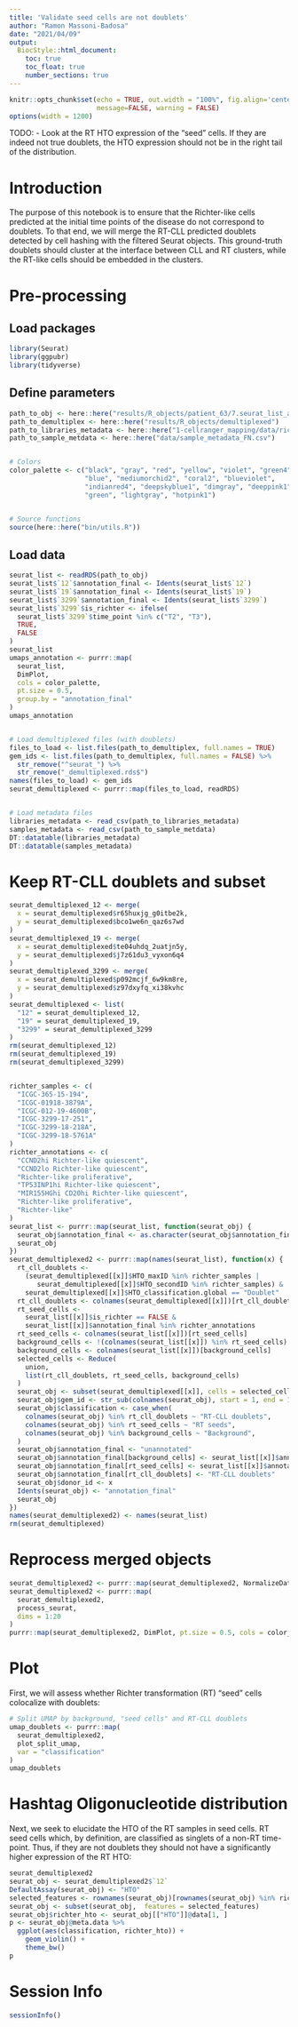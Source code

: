 ```yaml
---
title: 'Validate seed cells are not doublets'
author: "Ramon Massoni-Badosa"
date: "2021/04/09"
output: 
  BiocStyle::html_document:
    toc: true
    toc_float: true
    number_sections: true
---
```


```r
knitr::opts_chunk$set(echo = TRUE, out.width = "100%", fig.align='center', 
                      message=FALSE, warning = FALSE)
options(width = 1200)
```

TODO:
- Look at the RT HTO expression of the "seed" cells. If they are indeed not true doublets, the HTO expression should not be in the right tail of the distribution.


# Introduction

The purpose of this notebook is to ensure that the Richter-like cells predicted at the initial time points of the disease do not correspond to doublets. To that end, we will merge the RT-CLL predicted doublets detected by cell hashing with the filtered Seurat objects. This ground-truth doublets should cluster at the interface between CLL and RT clusters, while the RT-like cells should be embedded in the clusters.


# Pre-processing

## Load packages

```r
library(Seurat)
library(ggpubr)
library(tidyverse)
```


## Define parameters

```r
path_to_obj <- here::here("results/R_objects/patient_63/7.seurat_list_annotated_reprocessed.rds")
path_to_demultiplex <- here::here("results/R_objects/demultiplexed")
path_to_libraries_metadata <- here::here("1-cellranger_mapping/data/richter_metadata.csv")
path_to_sample_metdata <- here::here("data/sample_metadata_FN.csv")


# Colors
color_palette <- c("black", "gray", "red", "yellow", "violet", "green4",
                   "blue", "mediumorchid2", "coral2", "blueviolet",
                   "indianred4", "deepskyblue1", "dimgray", "deeppink1",
                   "green", "lightgray", "hotpink1")


# Source functions
source(here::here("bin/utils.R"))
```


## Load data

```r
seurat_list <- readRDS(path_to_obj)
seurat_list$`12`$annotation_final <- Idents(seurat_list$`12`)
seurat_list$`19`$annotation_final <- Idents(seurat_list$`19`)
seurat_list$`3299`$annotation_final <- Idents(seurat_list$`3299`)
seurat_list$`3299`$is_richter <- ifelse(
  seurat_list$`3299`$time_point %in% c("T2", "T3"),
  TRUE,
  FALSE
)
seurat_list
umaps_annotation <- purrr::map(
  seurat_list,
  DimPlot,
  cols = color_palette,
  pt.size = 0.5,
  group.by = "annotation_final"
)
umaps_annotation


# Load demultiplexed files (with doublets)
files_to_load <- list.files(path_to_demultiplex, full.names = TRUE)
gem_ids <- list.files(path_to_demultiplex, full.names = FALSE) %>%
  str_remove("^seurat_") %>%
  str_remove("_demultiplexed.rds$")
names(files_to_load) <- gem_ids
seurat_demultiplexed <- purrr::map(files_to_load, readRDS)


# Load metadata files
libraries_metadata <- read_csv(path_to_libraries_metadata)
samples_metadata <- read_csv(path_to_sample_metdata)
DT::datatable(libraries_metadata)
DT::datatable(samples_metadata)
```


# Keep RT-CLL doublets and subset

```r
seurat_demultiplexed_12 <- merge(
  x = seurat_demultiplexed$r65huxjg_g0itbe2k,
  y = seurat_demultiplexed$bco1we6n_qaz6s7wd
)
seurat_demultiplexed_19 <- merge(
  x = seurat_demultiplexed$te04uhdq_2uatjn5y,
  y = seurat_demultiplexed$j7z61du3_vyxon6q4
)
seurat_demultiplexed_3299 <- merge(
  x = seurat_demultiplexed$p092mcjf_6w9km8re,
  y = seurat_demultiplexed$z97dxyfq_xi38kvhc
)
seurat_demultiplexed <- list(
  "12" = seurat_demultiplexed_12,
  "19" = seurat_demultiplexed_19,
  "3299" = seurat_demultiplexed_3299
)
rm(seurat_demultiplexed_12)
rm(seurat_demultiplexed_19)
rm(seurat_demultiplexed_3299)


richter_samples <- c(
  "ICGC-365-15-194",
  "ICGC-01918-3879A",
  "ICGC-012-19-4600B",
  "ICGC-3299-17-251",
  "ICGC-3299-18-218A",
  "ICGC-3299-18-5761A"
)
richter_annotations <- c(
  "CCND2hi Richter-like quiescent",
  "CCND2lo Richter-like quiescent",
  "Richter-like proliferative",
  "TP53INP1hi Richter-like quiescent",
  "MIR155HGhi CD20hi Richter-like quiescent",
  "Richter-like proliferative",
  "Richter-like"
)
seurat_list <- purrr::map(seurat_list, function(seurat_obj) {
  seurat_obj$annotation_final <- as.character(seurat_obj$annotation_final)
  seurat_obj
})
seurat_demultiplexed2 <- purrr::map(names(seurat_list), function(x) {
  rt_cll_doublets <- 
    (seurat_demultiplexed[[x]]$HTO_maxID %in% richter_samples |
       seurat_demultiplexed[[x]]$HTO_secondID %in% richter_samples) &
    seurat_demultiplexed[[x]]$HTO_classification.global == "Doublet"
  rt_cll_doublets <- colnames(seurat_demultiplexed[[x]])[rt_cll_doublets]
  rt_seed_cells <- 
    seurat_list[[x]]$is_richter == FALSE &
    seurat_list[[x]]$annotation_final %in% richter_annotations
  rt_seed_cells <- colnames(seurat_list[[x]])[rt_seed_cells]
  background_cells <- !(colnames(seurat_list[[x]]) %in% rt_seed_cells)
  background_cells <- colnames(seurat_list[[x]])[background_cells]
  selected_cells <- Reduce(
    union,
    list(rt_cll_doublets, rt_seed_cells, background_cells)
  )
  seurat_obj <- subset(seurat_demultiplexed[[x]], cells = selected_cells)  
  seurat_obj$gem_id <- str_sub(colnames(seurat_obj), start = 1, end = 17)
  seurat_obj$classification <- case_when(
    colnames(seurat_obj) %in% rt_cll_doublets ~ "RT-CLL doublets",
    colnames(seurat_obj) %in% rt_seed_cells ~ "RT seeds",
    colnames(seurat_obj) %in% background_cells ~ "Background",
  )
  seurat_obj$annotation_final <- "unannotated"
  seurat_obj$annotation_final[background_cells] <- seurat_list[[x]]$annotation_final[background_cells]
  seurat_obj$annotation_final[rt_seed_cells] <- seurat_list[[x]]$annotation_final[rt_seed_cells]
  seurat_obj$annotation_final[rt_cll_doublets] <- "RT-CLL doublets"
  seurat_obj$donor_id <- x
  Idents(seurat_obj) <- "annotation_final"
  seurat_obj
})
names(seurat_demultiplexed2) <- names(seurat_list)
rm(seurat_demultiplexed)
```


# Reprocess merged objects

```r
seurat_demultiplexed2 <- purrr::map(seurat_demultiplexed2, NormalizeData)
seurat_demultiplexed2 <- purrr::map(
  seurat_demultiplexed2,
  process_seurat,
  dims = 1:20
)
purrr::map(seurat_demultiplexed2, DimPlot, pt.size = 0.5, cols = color_palette)
```

# Plot

First, we will assess whether Richter transformation (RT) "seed" cells colocalize with doublets:

```r
# Split UMAP by background, "seed cells" and RT-CLL doublets
umap_doublets <- purrr::map(
  seurat_demultiplexed2,
  plot_split_umap,
  var = "classification"
)
umap_doublets
```

# Hashtag Oligonucleotide distribution

Next, we seek to elucidate the HTO of the RT samples in seed cells. RT seed cells which, by definition, are classified as singlets of a non-RT time-point. Thus, if they are not doublets they should not have a significantly higher expression of the RT HTO:

```r
seurat_demultiplexed2 
seurat_obj <- seurat_demultiplexed2$`12`
DefaultAssay(seurat_obj) <- "HTO"
selected_features <- rownames(seurat_obj)[rownames(seurat_obj) %in% richter_samples]
seurat_obj <- subset(seurat_obj,  features = selected_features)
seurat_obj$richter_hto <- seurat_obj[["HTO"]]@data[1, ]
p <- seurat_obj@meta.data %>%
  ggplot(aes(classification, richter_hto)) +
    geom_violin() +
    theme_bw()
p
```


# Session Info

```r
sessionInfo()
```

